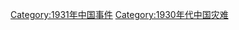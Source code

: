 {{Portal|中國}}
{{Year by category
|m=1
|c=9
|d=3
|y=1
|cat=中国灾难
|sortkey=China
|parent=20世纪各年中国灾难
|subcat=1931年各国灾难
}}

[[Category:1931年中国事件|Category:1931年中国事件]]
[[Category:1930年代中国灾难|Category:1930年代中国灾难]]